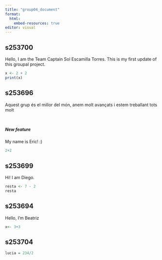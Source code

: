 ```yaml
---
title: "group04_document"
format:
  html:
    embed-resources: true
editor: visual
---
```


## s253700

Hello, I am the Team Captain Sol Escamilla Torres. This is my first update of this groupal project.

```r
x <- 2 + 2
print(x)
```

## s253696

Aquest grup és el millor del món, anem molt avançats i estem treballant tots molt

```r

```

```r

```

##### New feature

My name is Eric! :)

```r
2+2
```

## s253699

Hi! I am Diego.

```r
resta <- 7 - 2
resta
```

## s253694

Hello, I'm Beatriz

```r
x<- 3+3
```

## s253704

```r
lucia = 234/2
```
